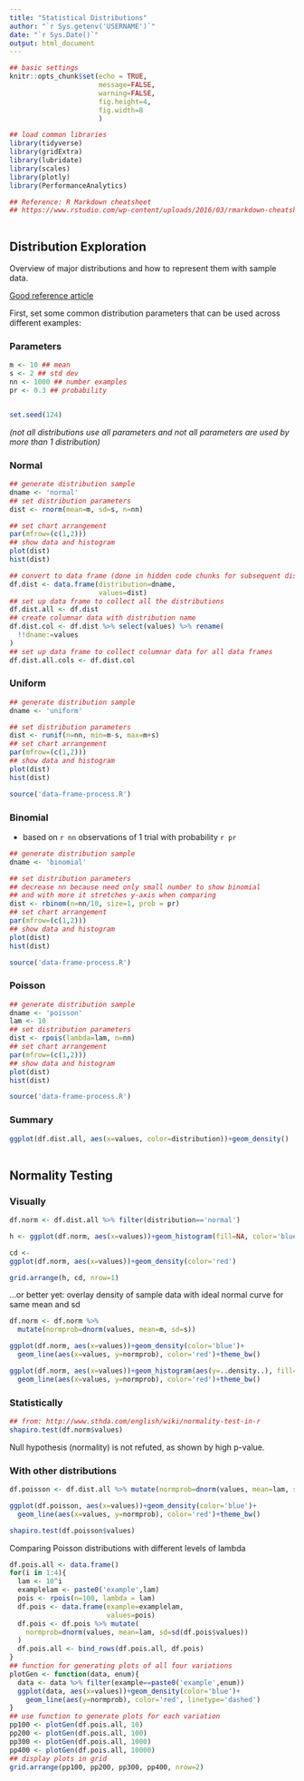 ```yaml
---
title: "Statistical Distributions"
author: "`r Sys.getenv('USERNAME')`"
date: "`r Sys.Date()`"
output: html_document
---
```


```r
## basic settings
knitr::opts_chunk$set(echo = TRUE,
                      message=FALSE,
                      warning=FALSE,
                      fig.height=4,
                      fig.width=8
                      )

## load common libraries
library(tidyverse)
library(gridExtra)
library(lubridate)
library(scales)
library(plotly)
library(PerformanceAnalytics)

## Reference: R Markdown cheatsheet
## https://www.rstudio.com/wp-content/uploads/2016/03/rmarkdown-cheatsheet-2.0.pdf



```

## Distribution Exploration

Overview of major distributions and how to represent them with sample data.

[Good reference article](https://blog.cloudera.com/blog/2015/12/common-probability-distributions-the-data-scientists-crib-sheet/)

First, set some common distribution parameters that can be used across different examples:

### Parameters

```r
m <- 10 ## mean
s <- 2 ## std dev
nn <- 1000 ## number examples
pr <- 0.3 ## probability


set.seed(124)
```

*(not all distributions use all parameters and not all parameters are used by more than 1 distribution)*

### Normal 

```r
## generate distribution sample
dname <- 'normal'
## set distribution parameters
dist <- rnorm(mean=m, sd=s, n=nn)

## set chart arrangement
par(mfrow=(c(1,2)))
## show data and histogram
plot(dist)
hist(dist)

## convert to data frame (done in hidden code chunks for subsequent distribution data)
df.dist <- data.frame(distribution=dname,
                      values=dist)
## set up data frame to collect all the distributions
df.dist.all <- df.dist
## create columnar data with distribution name
df.dist.col <- df.dist %>% select(values) %>% rename(
  !!dname:=values
)
## set up data frame to collect columnar data for all data frames
df.dist.all.cols <- df.dist.col

```



### Uniform

```r
## generate distribution sample
dname <- 'uniform'

## set distribution parameters
dist <- runif(n=nn, min=m-s, max=m+s)
## set chart arrangement
par(mfrow=(c(1,2)))
## show data and histogram
plot(dist)
hist(dist)

```

```r
source('data-frame-process.R')
```

### Binomial

* based on `r nn` observations of 1 trial with probability `r pr`

```r
## generate distribution sample
dname <- 'binomial'

## set distribution parameters
## decrease nn because need only small number to show binomial
## and with more it stretches y-axis when comparing
dist <- rbinom(n=nn/10, size=1, prob = pr)
## set chart arrangement
par(mfrow=(c(1,2)))
## show data and histogram
plot(dist)
hist(dist)
```

```r
source('data-frame-process.R')
```

### Poisson

```r
## generate distribution sample
dname <- 'poisson'
lam <- 10
## set distribution parameters
dist <- rpois(lambda=lam, n=nn)
## set chart arrangement
par(mfrow=(c(1,2)))
## show data and histogram
plot(dist)
hist(dist)

```

```r
source('data-frame-process.R')
```

### Summary

```r

ggplot(df.dist.all, aes(x=values, color=distribution))+geom_density()
  
```

## Normality Testing

### Visually

```r

df.norm <- df.dist.all %>% filter(distribution=='normal') 

h <- ggplot(df.norm, aes(x=values))+geom_histogram(fill=NA, color='blue')

cd <- 
ggplot(df.norm, aes(x=values))+geom_density(color='red')

grid.arrange(h, cd, nrow=1)
```

...or better yet: overlay density of sample data with ideal normal curve for same mean and sd

```r
df.norm <- df.norm %>%
  mutate(normprob=dnorm(values, mean=m, sd=s))

ggplot(df.norm, aes(x=values))+geom_density(color='blue')+
  geom_line(aes(x=values, y=normprob), color='red')+theme_bw()

ggplot(df.norm, aes(x=values))+geom_histogram(aes(y=..density..), fill='lightblue', color='blue')+
  geom_line(aes(x=values, y=normprob), color='red')+theme_bw()
```

### Statistically

```r
## from: http://www.sthda.com/english/wiki/normality-test-in-r
shapiro.test(df.norm$values)
```

Null hypothesis (normality) is not refuted, as shown by high p-value.

### With other distributions

```r

df.poisson <- df.dist.all %>% mutate(normprob=dnorm(values, mean=lam, sd=s))

ggplot(df.poisson, aes(x=values))+geom_density(color='blue')+
  geom_line(aes(x=values, y=normprob), color='red')+theme_bw()

shapiro.test(df.poisson$values)

```

Comparing Poisson distributions with different levels of lambda

```r
df.pois.all <- data.frame()
for(i in 1:4){
  lam <- 10^i
  examplelam <- paste0('example',lam)
  pois <- rpois(n=100, lambda = lam)
  df.pois <- data.frame(example=examplelam,
                        values=pois)
  df.pois <- df.pois %>% mutate(
    normprob=dnorm(values, mean=lam, sd=sd(df.pois$values))
  )
  df.pois.all <- bind_rows(df.pois.all, df.pois)
}
## function for generating plots of all four variations
plotGen <- function(data, enum){
  data <- data %>% filter(example==paste0('example',enum))
  ggplot(data, aes(x=values))+geom_density(color='blue')+
    geom_line(aes(y=normprob), color='red', linetype='dashed')
} 
## use function to generate plots for each variation
pp100 <- plotGen(df.pois.all, 10)
pp200 <- plotGen(df.pois.all, 100)
pp300 <- plotGen(df.pois.all, 1000)
pp400 <- plotGen(df.pois.all, 10000)
## display plots in grid
grid.arrange(pp100, pp200, pp300, pp400, nrow=2)
```


